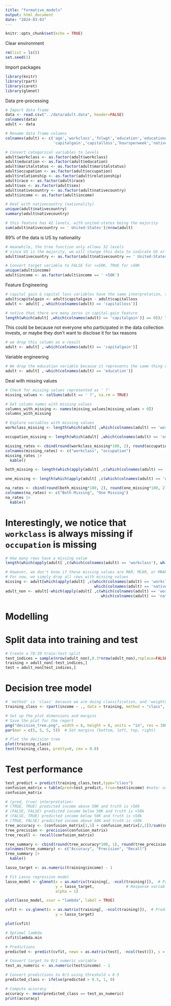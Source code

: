 ```yaml
---
title: "formative_models"
output: html_document
date: "2024-03-03"
---
```


```r
knitr::opts_chunk$set(echo = TRUE)
```

Clear environment
```r
rm(list = ls())
set.seed(1)
```

Import packages
```r
library(knitr)
library(rpart)
library(caret)
library(glmnet)
```

Data pre-processing

```r
# Import data frame
data <- read.csv("../data/adult.data", header=FALSE)
colnames(data)
adult <- data
```


```r
# Rename data frame columns
colnames(adult) <- c('age','workclass','fnlwgt','education','educationnum','maritalstatus','occupation','relationship','race','sex',
                     'capitalgain','capitalloss','hoursperweek','nativecountry','income')

```


```r
# Convert categorical variables to levels
adult$workclass <- as.factor(adult$workclass)
adult$education <- as.factor(adult$education)
adult$maritalstatus <- as.factor(adult$maritalstatus)
adult$occupation <- as.factor(adult$occupation)
adult$relationship <- as.factor(adult$relationship)
adult$race <- as.factor(adult$race)
adult$sex <- as.factor(adult$sex)
adult$nativecountry <- as.factor(adult$nativecountry)
adult$income <- as.factor(adult$income)
```


```r
# Deal with nativecountry (nationality)
unique(adult$nativecountry)
summary(adult$nativecountry)

# this feature has 42 levels, with united-states being the majority
sum(adult$nativecountry == ' United-States')/nrow(adult) 
```
89% of the data is US by nationality


```r
# meanwhile, the tree function only allows 32 levels
# since US is the majority, we will change this data to indicate US or non-US nationality using TRUE for US and FALSE for non-US
adult$nativecountry <- as.factor(adult$nativecountry == ' United-States')
```


```r
# Convert target variable to FALSE for <=50K, TRUE for >50K
unique(adult$income)
adult$income <- as.factor(adult$income == ' >50K')
```

Feature Engineering

```r
# capital gain & capital loss variables have the same interpretation, so we subtract capital loss from capital gain and remove capital loss
adult$capitalgain <- adult$capitalgain - adult$capitalloss
adult <- adult[ ,-which(colnames(adult) == 'capitalloss')]
```

```r
# notice that there are many zeros in capital-gain feature
length(which(adult[ ,which(colnames(adult) == 'capitalgain')] == 0))/ length(adult[ ,which(colnames(adult) == 'capitalgain')])
```
This could be because not everyone who participated in the data collection invests, or maybe they don't want to disclose it for tax reasons

```r
# we drop this column as a result
adult <- adult[ ,-which(colnames(adult) == 'capitalgain')] 
```


Variable engineering

```r
# We drop the education variable because it represents the same thing as educationnum, but education uses a categorical variable while educationnum uses a numerical variable already processed for us
adult <- adult[ ,-which(colnames(adult) == 'education')]
```

Deal with missing values

```r
# Check for missing values represented as ' ?'
missing_values <- colSums(adult == ' ?', na.rm = TRUE)

# Get column names with missing values
columns_with_missing <- names(missing_values[missing_values > 0])
columns_with_missing
```

```r
# Explore variables with missing values
workclass_missing <- length(which(adult[ ,which(colnames(adult) == 'workclass')] == ' ?'))/ length(adult[ ,which(colnames(adult) == 'workclass')])

occupation_missing <- length(which(adult[ ,which(colnames(adult) == 'occupation')] == ' ?'))/ length(adult[ ,which(colnames(adult) == 'occupation')])
```

```r
missing_rates <- cbind(round(workclass_missing*100, 2), round(occupation_missing*100, 2))
colnames(missing_rates) <- c("workclass", "occupation")
missing_rates |>
  kable()
```

```r
both_missing <- length(which(apply(adult[ ,c(which(colnames(adult) == 'workclass'), which(colnames(adult) == 'occupation'))], 1, function(x) all(x == ' ?')) == TRUE))/ nrow(adult)

one_missing <- length(which(apply(adult[ ,c(which(colnames(adult) == 'workclass'), which(colnames(adult) == 'occupation'))], 1, function(x) any(x == ' ?')) == TRUE))/ nrow(adult)
```

```r
na_rates <- cbind(round(both_missing*100, 2), round(one_missing*100, 2))
colnames(na_rates) <- c("Both Missing", "One Missing")
na_rates |>
  kable()
```

# Interestingly, we notice that `workclass` is always missing if `occupation` is missing


```r
# How many rows have a missing value
length(which(apply(adult[ ,c(which(colnames(adult) == 'workclass'), which(colnames(adult) == 'occupation'), which(colnames(adult) == 'nativecountry'))], 1, function(x) any(x == ' ?')) == TRUE))/ nrow(adult)
```

```r
# However, we don't know if these missing values are MAR, MCAR, or MNAR, and these features are all categorical variables.
# For now, we simply drop all rows with missing values
missing <- adult[which(apply(adult[ ,c(which(colnames(adult) == 'workclass'), which(colnames(adult) == 'occupation'), 
                                       which(colnames(adult) == 'nativecountry'))], 1, function(x) any(x == ' ?')) == TRUE),]
adult_non <- adult[-which(apply(adult[ ,c(which(colnames(adult) == 'workclass'), which(colnames(adult) == 'occupation'), 
                                          which(colnames(adult) == 'nativecountry'))], 1, function(x) any(x == ' ?')) == TRUE),]
```

# Modelling

# Split data into training and test
```r
# Create a 70:30 train:test split
test_indices = sample(nrow(adult_non),0.3*nrow(adult_non),replace=FALSE)
training = adult_non[-test_indices,]
test = adult_non[test_indices,]
```

# Decision tree model

```r
# 'method' is 'class' because we are doing classification, and 'weights' is fnlwgt
training_class <- rpart(income ~ ., data = training, method = "class", weights = data$fnlwgt)

# Set up the plot dimensions and margins
# Save the plot for the report
png("decision_tree.png", width = 8, height = 8, units = "in", res = 300)
par(mar = c(5, 5, 5, 5))  # Set margins (bottom, left, top, right)

# Plot the decision tree
plot(training_class)
text(training_class, pretty=0, cex = 0.8)
```


# Test performance
```r
test_predict = predict(training_class,test,type="class")
confusion_matrix = table(pred=test_predict, true=test$income) #note: order MATTERS!
confusion_matrix

# (pred, true) interpretation:
# (TRUE, TRUE) predicted income above 50K and truth is >50k 
# (FALSE, FALSE) predicted income below 50K and truth is <50k
# (FALSE, TRUE) predicted income below 50K and truth is >50k
# (TRUE, FALSE) predicted income above 50K and truth is <50k
tree_accuracy <- (confusion_matrix[1,1] + confusion_matrix[2,2])/sum(confusion_matrix) 
tree_precision <- precision(confusion_matrix) 
tree_recall <- recall(confusion_matrix) 
```

```r
tree_summary <- cbind(round(tree_accuracy*100, 1), round(tree_precision*100, 1), round(tree_recall*100, 1))
colnames(tree_summary) <- c("Accuracy", "Precision", "Recall")
tree_summary |>
  kable()
```

```r
lasso_target <- as.numeric(training$income) - 1
```

```r
# Fit Lasso regression model
lasso_model <- glmnet(x = as.matrix(training[, -ncol(training)]),  # Predictor variables
                      y = lasso_target,              # Response variable
                      alpha = 1) 
```

```r
plot(lasso_model, xvar = "lambda", label = TRUE)
```


```r
cvfit <- cv.glmnet(x = as.matrix(training[, -ncol(training)]),  # Predictor variables
                      y = lasso_target)
```
```r
plot(cvfit)
```


```r
# Optimal lambda
cvfit$lambda.min 
```
```r
# Predictions
predicted <- predict(cvfit, newx = as.matrix(test[, -ncol(test)]), s = "lambda.min")
```
```r
# Convert target to 0/1 numeric variable
test_as_numeric <- as.numeric(test$income) - 1
```

```r
# Convert predictions to 0/1 using threshold = 0.5
predicted_class <- ifelse(predicted > 0.5, 1, 0)

# Compute accuracy
accuracy <- mean(predicted_class == test_as_numeric)
print(accuracy)
```
